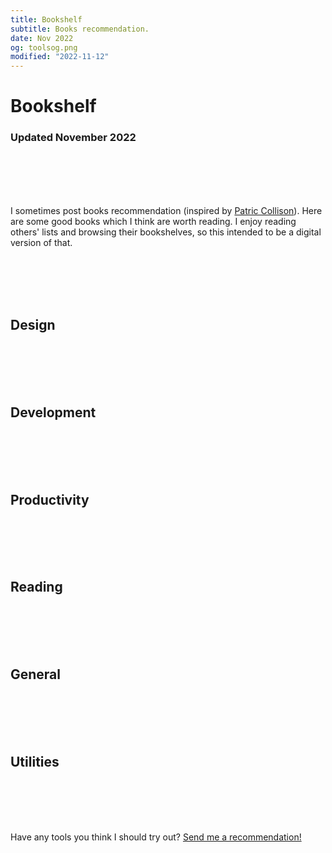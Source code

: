 ```yaml
---
title: Bookshelf
subtitle: Books recommendation.
date: Nov 2022
og: toolsog.png
modified: "2022-11-12"
---
```


# Bookshelf

### Updated November 2022

<br></br>
<br></br>

I sometimes post books recommendation (inspired by [Patric Collison](https://patrickcollison.com/bookshelf)). Here are some good books which I think are worth reading. 
I enjoy reading others' lists and browsing their bookshelves, so this intended to be a digital version of that. 


<br></br>
<br></br>

## Design

<Tool
  link="https://www.figma.com/"
  name="Figma"
  description="My primary product design tool. Features like Auto Layout and Component Variants are must-haves."
/>

<Tool
  link="https://www.sketch.com"
  name="Sketch"
  description="My tool of choice for icon design due to the superior inspector and more streamlined custom vector editing."
/>

<Tool
  link="https://www.blender.org"
  name="Blender"
  description="I turn to Blender when I need to create 3D elements and textures for icons or just to roughly model a scene to get things in proper perspective."
/>

<br></br>
<br></br>

## Development

<Tool
  link="https://nova.app"
  name="Nova"
  description="I've been on a native Mac app kick recently. Nova is great."
/>

<Tool
  link="https://github.com/gavinmn"
  name="GitHub"
  description="I use GitHub for all my development needs. I hear GitHub also has a great mobile app 😉"
/>

<Tool
  link="https://vercel.com/"
  name="Vercel"
  description="Blazing fast, incredibly easy to manage — Vercel hosts and deploys everything I have on the web."
/>


<br></br>
<br></br>

## Productivity

<Tool
  link="https://tana.inc/"
  name="Tana"
  description="My go to note taking tool. Tana introduced some new paradigms that I'm not sure I can live without."
/>

<Tool
  link="https://culturedcode.com/things/"
  name="Things"
  description="A shining example of attention to detail, Things is what I use to implement Getting Things Done."
/>

<Tool
  link="https://cron.com/"
  name="Cron"
  description="Cron is fast + keyboard driven — a recipe for a great app."
/>

<Tool
  link="https://raycast.com"
  name="Raycast"
  description="Between integrations and custom scripts, everything I need is suddenly a few keystrokes away."
/>

<br></br>
<br></br>

## Reading

<Tool
  link="https://feedbin.com"
  image="feedbin.svg"
  name="Feedbin"
  description="Long live RSS. Feedbin is the best combo of form + function for an RSS reader out there."
/>

<Tool
  link="https://getmatter.app/"
  name="Matter"
  description="My recent favorite read later + highlighting app."
/>

<Tool
  link="https://readwise.io"
  image="readwise.svg"
  name="Readwise"
  description="Readwise is a fantastic tool to make the most out of your time spent reading. I review a handful of highlights that I save to it every day, and use the Markdown export to bring those passages into my notes."
/>

<Tool
  link="https://oku.club/user/gmn"
  image="readng.png"
  name="Oku"
  description="I've been using Oku to keep track of what I am reading, what I want to read, and what friends are recommending I read. It's a great web app from an indie team."
/>

<br></br>
<br></br>

## General


<Tool
  link="https://overcast.fm"
  name="Overcast"
  description="I've been listening to more podcasts recently and the new Overcast beta is already great and only getting better."
/>


<Tool
  link="https://1password.com"
  name="1Password"
  description="I get nervous when I hear a friend isn't using 1Password. Its autofill extensions make using secure passwords seamless."
/>

<Tool
  link="https://www.apple.com/apple-music/"
  name="Apple Music"
  description="Apple Music's focus on albums over tracks and playlists put it above Spotify for me."
/>

<br></br>
<br></br>

## Utilities

<Tool
  link="https://cleanshot.com"
  name="Cleanshot"
  description="By far my most used utility app. Cleanshot has an insane amount of great features and just works seamlessly. Not sure how I managed screenshots before it."
/>

<Tool
  link="https://www.macbartender.com"
  name="Bartender"
  description="I'm somewhat obsessive about keeping my technology neat and tidy. Bartender is a must."
/>

<Tool
  link="https://v2.airbuddy.app"
  name="AirBuddy"
  description="Another 'I don't know how I lived without this' app. It makes swapping AirPods over to my Mac 1 click, and seamless."
/>


<br></br>
<br></br>

Have any tools you think I should try out? [Send me a recommendation!](https://twitter.com/gavmn)
